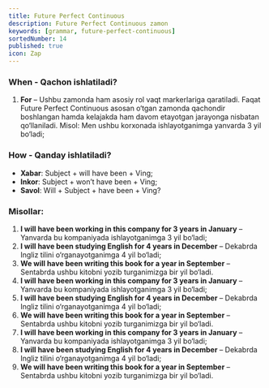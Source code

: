 ```yaml
---
title: Future Perfect Continuous
description: Future Perfect Continuous zamon
keywords: [grammar, future-perfect-continuous]
sortedNumber: 14
published: true
icon: Zap
---
```


### When - Qachon ishlatiladi?

1. **For** – Ushbu zamonda ham asosiy rol vaqt markerlariga qaratiladi. Faqat Future Perfect Continuous asosan o‘tgan zamonda qachondir boshlangan hamda kelajakda ham davom etayotgan jarayonga nisbatan qo‘llaniladi. Misol: Men ushbu korxonada ishlayotganimga yanvarda 3 yil bo‘ladi;

### How - Qanday ishlatiladi?

- **Xabar**: Subject + will have been + Ving;
- **Inkor**: Subject + won’t have been + Ving;
- **Savol**: Will + Subject + have been + Ving?

### Misollar:

1. **I will have been working in this company for 3 years in January** – Yanvarda bu kompaniyada ishlayotganimga 3 yil bo‘ladi;
2. **I will have been studying English for 4 years in December** – Dekabrda Ingliz tilini o‘rganayotganimga 4 yil bo‘ladi;
3. **We will have been writing this book for a year in September** – Sentabrda ushbu kitobni yozib turganimizga bir yil bo‘ladi.
4. **I will have been working in this company for 3 years in January** – Yanvarda bu kompaniyada ishlayotganimga 3 yil bo‘ladi;
5. **I will have been studying English for 4 years in December** – Dekabrda Ingliz tilini o‘rganayotganimga 4 yil bo‘ladi;
6. **We will have been writing this book for a year in September** – Sentabrda ushbu kitobni yozib turganimizga bir yil bo‘ladi.
7. **I will have been working in this company for 3 years in January** – Yanvarda bu kompaniyada ishlayotganimga 3 yil bo‘ladi;
8. **I will have been studying English for 4 years in December** – Dekabrda Ingliz tilini o‘rganayotganimga 4 yil bo‘ladi;
9. **We will have been writing this book for a year in September** – Sentabrda ushbu kitobni yozib turganimizga bir yil bo‘ladi.
